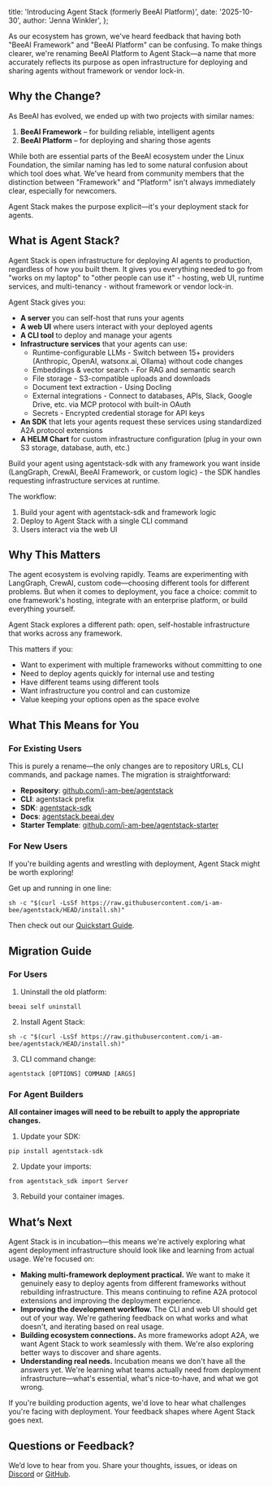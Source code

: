   title: 'Introducing Agent Stack (formerly BeeAI Platform)',
  date: '2025-10-30',
  author: 'Jenna Winkler',
};

As our ecosystem has grown, we've heard feedback that having both "BeeAI Framework" and "BeeAI Platform" can be
confusing. To make things clearer, we're renaming BeeAI Platform to Agent Stack—a name that more accurately reflects its
purpose as open infrastructure for deploying and sharing agents without framework or vendor lock-in.

## Why the Change?

As BeeAI has evolved, we ended up with two projects with similar names:

1. **BeeAI Framework** – for building reliable, intelligent agents
2. **BeeAI Platform** – for deploying and sharing those agents

While both are essential parts of the BeeAI ecosystem under the Linux Foundation, the similar naming has led to some
natural confusion about which tool does what. We've heard from community members that the distinction between
"Framework" and "Platform" isn't always immediately clear, especially for newcomers.

Agent Stack makes the purpose explicit—it's your deployment stack for agents.

## What is Agent Stack?

Agent Stack is open infrastructure for deploying AI agents to production, regardless of how you built them. It gives you
everything needed to go from "works on my laptop" to "other people can use it" - hosting, web UI, runtime services, and
multi-tenancy - without framework or vendor lock-in.

Agent Stack gives you:

- **A server** you can self-host that runs your agents
- **A web UI** where users interact with your deployed agents
- **A CLI tool** to deploy and manage your agents
- **Infrastructure services** that your agents can use:
  - Runtime-configurable LLMs - Switch between 15+ providers (Anthropic, OpenAI, watsonx.ai, Ollama) without code
    changes
  - Embeddings & vector search - For RAG and semantic search
  - File storage - S3-compatible uploads and downloads
  - Document text extraction - Using Docling
  - External integrations - Connect to databases, APIs, Slack, Google Drive, etc. via MCP protocol with built-in OAuth
  - Secrets - Encrypted credential storage for API keys
- **An SDK** that lets your agents request these services using standardized A2A protocol extensions
- **A HELM Chart** for custom infrastructure configuration (plug in your own S3 storage, database, auth, etc.)

Build your agent using agentstack-sdk with any framework you want inside (LangGraph, CrewAI, BeeAI Framework, or custom
logic) - the SDK handles requesting infrastructure services at runtime.

The workflow:

1. Build your agent with agentstack-sdk and framework logic
2. Deploy to Agent Stack with a single CLI command
3. Users interact via the web UI

## Why This Matters

The agent ecosystem is evolving rapidly. Teams are experimenting with LangGraph, CrewAI, custom code—choosing different
tools for different problems. But when it comes to deployment, you face a choice: commit to one framework's hosting,
integrate with an enterprise platform, or build everything yourself.

Agent Stack explores a different path: open, self-hostable infrastructure that works across any framework.

This matters if you:

- Want to experiment with multiple frameworks without committing to one
- Need to deploy agents quickly for internal use and testing
- Have different teams using different tools
- Want infrastructure you control and can customize
- Value keeping your options open as the space evolve

## What This Means for You

### For Existing Users

This is purely a rename—the only changes are to repository URLs, CLI commands, and package names. The migration is
straightforward:

- **Repository**: [github.com/i-am-bee/agentstack](https://github.com/i-am-bee/agentstack)
- **CLI**: agentstack prefix
- **SDK**: [agentstack-sdk](https://pypi.org/project/agentstack-sdk/)
- **Docs**: [agentstack.beeai.dev](https://agentstack.beeai.dev/)
- **Starter Template**: [github.com/i-am-bee/agentstack-starter](https://github.com/i-am-bee/agentstack-starter)

### For New Users

If you're building agents and wrestling with deployment, Agent Stack might be worth exploring!

Get up and running in one line:

```
sh -c "$(curl -LsSf https://raw.githubusercontent.com/i-am-bee/agentstack/HEAD/install.sh)"
```

Then check out our [Quickstart Guide](https://agentstack.beeai.dev/introduction/quickstart).

## Migration Guide

### For Users

1. Uninstall the old platform:

```
beeai self uninstall
```

2. Install Agent Stack:

```
sh -c "$(curl -LsSf https://raw.githubusercontent.com/i-am-bee/agentstack/HEAD/install.sh)"
```

3. CLI command change:

```
agentstack [OPTIONS] COMMAND [ARGS]
```

### For Agent Builders

**All container images will need to be rebuilt to apply the appropriate changes.**

1. Update your SDK:

```
pip install agentstack-sdk
```

2. Update your imports:

```
from agentstack_sdk import Server
```

3. Rebuild your container images.

## What’s Next

Agent Stack is in incubation—this means we're actively exploring what agent deployment infrastructure should look like
and learning from actual usage. We're focused on:

- **Making multi-framework deployment practical.** We want to make it genuinely easy to deploy agents from different
  frameworks without rebuilding infrastructure. This means continuing to refine A2A protocol extensions and improving
  the deployment experience.
- **Improving the development workflow.** The CLI and web UI should get out of your way. We're gathering feedback on
  what works and what doesn't, and iterating based on real usage.
- **Building ecosystem connections.** As more frameworks adopt A2A, we want Agent Stack to work seamlessly with them.
  We're also exploring better ways to discover and share agents.
- **Understanding real needs.** Incubation means we don't have all the answers yet. We're learning what teams actually
  need from deployment infrastructure—what's essential, what's nice-to-have, and what we got wrong.

If you're building production agents, we'd love to hear what challenges you're facing with deployment. Your feedback
shapes where Agent Stack goes next.

## Questions or Feedback?

We’d love to hear from you. Share your thoughts, issues, or ideas on [Discord](https://discord.gg/NradeA6ZNF) or
[GitHub](https://github.com/i-am-bee/agentstack).
